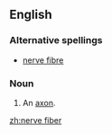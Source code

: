 ==English==

===Alternative spellings===
*[[nerve fibre]]

===Noun===
{{en-noun|sg=[[nerve]] [[fiber]]}}

#{{anatomy}} An [[axon]].

[[zh:nerve fiber]]